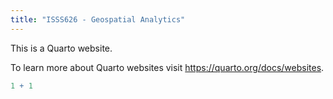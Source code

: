 ```yaml
---
title: "ISSS626 - Geospatial Analytics"
---
```


This is a Quarto website.

To learn more about Quarto websites visit <https://quarto.org/docs/websites>.

```r
1 + 1
```
